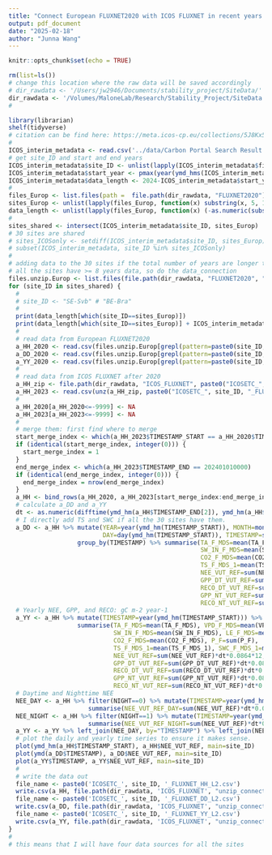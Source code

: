 ```yaml
---
title: "Connect European FLUXNET2020 with ICOS FLUXNET in recent years (2021~2024)"
output: pdf_document
date: "2025-02-18"
author: "Junna Wang"
---
```


```r
knitr::opts_chunk$set(echo = TRUE)
```


```r
rm(list=ls())
# change this location where the raw data will be saved accordingly
# dir_rawdata <- '/Users/jw2946/Documents/stability_project/SiteData/'
dir_rawdata <- '/Volumes/MaloneLab/Research/Stability_Project/SiteData'
#
```


```r
library(librarian)
shelf(tidyverse)
# citation can be find here: https://meta.icos-cp.eu/collections/5J8Kx5LlmEb1EjPJL7dKZBAL
# 
ICOS_interim_metadata <- read.csv('../data/Carbon Portal Search Result.csv')
# get site_ID and start and end years
ICOS_interim_metadata$site_ID <- unlist(lapply(ICOS_interim_metadata$fileName, function(x) substring(x, 9, 14)))
ICOS_interim_metadata$start_year <- pmax(year(ymd_hms(ICOS_interim_metadata$timeStart) + days(1)), 2021)
ICOS_interim_metadata$data_length <- 2024-ICOS_interim_metadata$start_year
#
files_Europ <- list.files(path =  file.path(dir_rawdata, "FLUXNET2020"), pattern = "\\.zip$")
sites_Europ <- unlist(lapply(files_Europ, function(x) substring(x, 5, 10)))
data_length <- unlist(lapply(files_Europ, function(x) (-as.numeric(substring(x, 32, 35))) + as.numeric(substring(x, 37, 40))))
#
sites_shared <- intersect(ICOS_interim_metadata$site_ID, sites_Europ)
# 30 sites are shared 
# sites_ICOSonly <- setdiff(ICOS_interim_metadata$site_ID, sites_Europ)
# subset(ICOS_interim_metadata, site_ID %in% sites_ICOSonly)
#
# adding data to the 30 sites if the total number of years are longer than 7 years
# all the sites have >= 8 years data, so do the data_connection
files.unzip.Europ <- list.files(file.path(dir_rawdata, "FLUXNET2020", "unzip"), full.names = T)
for (site_ID in sites_shared) {
  #
  # site_ID <- "SE-Svb" # "BE-Bra"
  # 
  print(data_length[which(site_ID==sites_Europ)])
  print(data_length[which(site_ID==sites_Europ)] + ICOS_interim_metadata$data_length[ICOS_interim_metadata$site_ID==site_ID])
  #
  # read data from European FLUXNET2020
  a_HH_2020 <- read.csv(files.unzip.Europ[grepl(pattern=paste0(site_ID, "_FLUXNET2015_FULLSET_HH"), files.unzip.Europ)])
  a_DD_2020 <- read.csv(files.unzip.Europ[grepl(pattern=paste0(site_ID, "_FLUXNET2015_FULLSET_DD"), files.unzip.Europ)])
  a_YY_2020 <- read.csv(files.unzip.Europ[grepl(pattern=paste0(site_ID, "_FLUXNET2015_FULLSET_YY"), files.unzip.Europ)])
  #
  # read data from ICOS FLUXNET after 2020
  a_HH_zip <- file.path(dir_rawdata, "ICOS_FLUXNET", paste0("ICOSETC_", site_ID, "_FLUXNET_INTERIM_HH_L2.zip"))
  a_HH_2023 <- read.csv(unz(a_HH_zip, paste0("ICOSETC_", site_ID, "_FLUXNET_INTERIM_HH_L2.csv")))
  #
  a_HH_2020[a_HH_2020<=-9999] <- NA
  a_HH_2023[a_HH_2023<=-9999] <- NA
  #
  # merge them: first find where to merge
  start_merge_index <- which(a_HH_2023$TIMESTAMP_START == a_HH_2020$TIMESTAMP_END[nrow(a_HH_2020)])
  if (identical(start_merge_index, integer(0))) {
    start_merge_index = 1
  }
  end_merge_index <- which(a_HH_2023$TIMESTAMP_END == 202401010000)
  if (identical(end_merge_index, integer(0))) {
    end_merge_index = nrow(end_merge_index)
  }
  a_HH <- bind_rows(a_HH_2020, a_HH_2023[start_merge_index:end_merge_index, ])
  # calculate a_DD and a_YY
  dt <- as.numeric(difftime(ymd_hm(a_HH$TIMESTAMP_END[2]), ymd_hm(a_HH$TIMESTAMP_END[1]), units=c('days')))
  # I directly add TS and SWC if all the 30 sites have them. 
  a_DD <- a_HH %>% mutate(YEAR=year(ymd_hm(TIMESTAMP_START)), MONTH=month(ymd_hm(TIMESTAMP_START)),     
                          DAY=day(ymd_hm(TIMESTAMP_START)), TIMESTAMP=sprintf("%04d%02d%02d", YEAR, MONTH, DAY)) %>% 
                   group_by(TIMESTAMP) %>% summarise(TA_F_MDS=mean(TA_F_MDS), VPD_F_MDS=mean(VPD_F_MDS), 
                                                     SW_IN_F_MDS=mean(SW_IN_F_MDS), LE_F_MDS=mean(LE_F_MDS), 
                                                     CO2_F_MDS=mean(CO2_F_MDS), P_F=sum(P_F),
                                                     TS_F_MDS_1=mean(TS_F_MDS_1), SWC_F_MDS_1=mean(SWC_F_MDS_1), 
                                                     NEE_VUT_REF=sum(NEE_VUT_REF)*dt*0.0864*12,
                                                     GPP_DT_VUT_REF=sum(GPP_DT_VUT_REF)*dt*0.0864*12,
                                                     RECO_DT_VUT_REF=sum(RECO_DT_VUT_REF)*dt*0.0864*12, 
                                                     GPP_NT_VUT_REF=sum(GPP_NT_VUT_REF)*dt*0.0864*12,
                                                     RECO_NT_VUT_REF=sum(RECO_NT_VUT_REF)*dt*0.0864*12)
  # Yearly NEE, GPP, and RECO: gC m-2 year-1
  a_YY <- a_HH %>% mutate(TIMESTAMP=year(ymd_hm(TIMESTAMP_START))) %>% group_by(TIMESTAMP) %>% 
                   summarise(TA_F_MDS=mean(TA_F_MDS), VPD_F_MDS=mean(VPD_F_MDS), 
                             SW_IN_F_MDS=mean(SW_IN_F_MDS), LE_F_MDS=mean(LE_F_MDS), 
                             CO2_F_MDS=mean(CO2_F_MDS), P_F=sum(P_F),
                             TS_F_MDS_1=mean(TS_F_MDS_1), SWC_F_MDS_1=mean(SWC_F_MDS_1), 
                             NEE_VUT_REF=sum(NEE_VUT_REF)*dt*0.0864*12,
                             GPP_DT_VUT_REF=sum(GPP_DT_VUT_REF)*dt*0.0864*12, 
                             RECO_DT_VUT_REF=sum(RECO_DT_VUT_REF)*dt*0.0864*12,
                             GPP_NT_VUT_REF=sum(GPP_NT_VUT_REF)*dt*0.0864*12,
                             RECO_NT_VUT_REF=sum(RECO_NT_VUT_REF)*dt*0.0864*12)
  # Daytime and Nighttime NEE
  NEE_DAY <- a_HH %>% filter(NIGHT==0) %>% mutate(TIMESTAMP=year(ymd_hm(TIMESTAMP_START))) %>% group_by(TIMESTAMP) %>% 
                      summarise(NEE_VUT_REF_DAY=sum(NEE_VUT_REF)*dt*0.0864*12)
  NEE_NIGHT <- a_HH %>% filter(NIGHT==1) %>% mutate(TIMESTAMP=year(ymd_hm(TIMESTAMP_START))) %>% group_by(TIMESTAMP) %>% 
                      summarise(NEE_VUT_REF_NIGHT=sum(NEE_VUT_REF)*dt*0.0864*12)
  a_YY <- a_YY %>% left_join(NEE_DAY, by="TIMESTAMP") %>% left_join(NEE_NIGHT, by="TIMESTAMP")
  # plot the daily and yearly time series to ensure it makes sense. 
  plot(ymd_hm(a_HH$TIMESTAMP_START), a_HH$NEE_VUT_REF, main=site_ID)
  plot(ymd(a_DD$TIMESTAMP), a_DD$NEE_VUT_REF, main=site_ID)
  plot(a_YY$TIMESTAMP, a_YY$NEE_VUT_REF, main=site_ID)
  #
  # write the data out
  file_name <- paste0('ICOSETC_', site_ID, '_FLUXNET_HH_L2.csv')
  write.csv(a_HH, file.path(dir_rawdata, 'ICOS_FLUXNET', "unzip_connect2020", file_name), row.names = FALSE)
  file_name <- paste0('ICOSETC_', site_ID, '_FLUXNET_DD_L2.csv')
  write.csv(a_DD, file.path(dir_rawdata, 'ICOS_FLUXNET', "unzip_connect2020", file_name), row.names = FALSE)
  file_name <- paste0('ICOSETC_', site_ID, '_FLUXNET_YY_L2.csv')
  write.csv(a_YY, file.path(dir_rawdata, 'ICOS_FLUXNET', "unzip_connect2020", file_name), row.names = FALSE)
}
#
# this means that I will have four data sources for all the sites

```